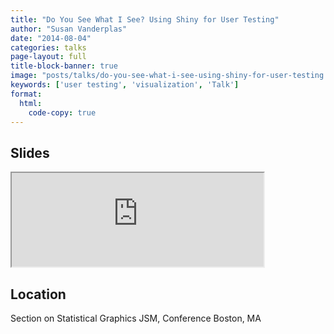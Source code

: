 ```yaml
---
title: "Do You See What I See? Using Shiny for User Testing"
author: "Susan Vanderplas"
date: "2014-08-04"
categories: talks
page-layout: full
title-block-banner: true
image: "posts/talks/do-you-see-what-i-see-using-shiny-for-user-testing.png"
keywords: ['user testing', 'visualization', 'Talk']
format:
  html:
    code-copy: true
---
```

 
## Slides

<iframe src='https://srvanderplas.github.io/Presentation-Archive/JSM2014/UserTesting/UserTesting.html' height='auto' width='80%'>
                        </iframe>
## Location
Section on Statistical Graphics
JSM, Conference
Boston, MA
